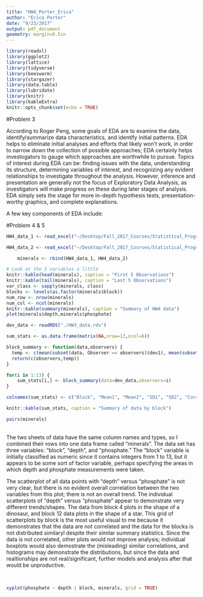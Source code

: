 ```yaml
---
title: "HW4_Porter_Erica"
author: "Erica Porter"
date: "9/23/2017"
output: pdf_document
geometry: margin=0.5in
---
```


```r
library(readxl)
library(ggplot2)
library(lattice)
library(tidyverse)
library(beeswarm)
library(stargazer)
library(data.table)
library(lubridate)
library(knitr)
library(kableExtra)
knitr::opts_chunk$set(echo = TRUE)
```

#Problem 3

According to Roger Peng, some goals of EDA are to examine the data, identify/summarize data characteristics, and identify initial patterns.  EDA helps to eliminate initial analyses and efforts that likely won't work, in order to narrow down the collection of possible approaches; EDA certainly helps investogators to gauge which approaches are worthwhile to pursue.  Topics of interest during EDA can be: finding issues with the data, understanding its structure, determining variables of interest, and recognizing any evident relationships to investigate throughout the analysis.  However, inference and presentation are generally not the focus of Exploratory Data Analysis, as investigators will make progress on these during later stages of analysis.  EDA simply sets the stage for more in-depth hypothesis tests, presentation-worthy graphics, and complete explanations.

A few key components of EDA include:
\begin{itemize}
\item Display comparisons; this makes hypotheses and graphics more valuable
\item Show causality and structure
\item Collect evidence and content
\end{itemize}

#Problem 4 & 5

```r

HW4_data_1 <- read_excel("~/Desktop/Fall_2017_Courses/Statistical_Programming/STAT_5014_homework/STAT_5014_homework/04_projecting_knowledge_plots/HW4_data.xlsx", sheet = "Day1")

HW4_data_2 <- read_excel("~/Desktop/Fall_2017_Courses/Statistical_Programming/STAT_5014_homework/STAT_5014_homework/04_projecting_knowledge_plots/HW4_data.xlsx", sheet = "Day2")

    minerals <- rbind(HW4_data_1, HW4_data_2)

# Look at the 3 variables a little
knitr::kable(head(minerals), caption = "First 5 Observations")
knitr::kable(tail(minerals), caption = "Last 5 Observations")
var_class <- sapply(minerals, class)
blocks <- levels(as.factor(minerals$block))
num_row <- nrow(minerals)
num_col <- ncol(minerals)
knitr::kable(summary(minerals), caption = "Summary of HW4 data")
plot(minerals$depth,minerals$phosphate)
```

```r
dev_data <- readRDS("./HW3_data.rds")

sum_stats <- as.data.frame(matrix(NA,nrow=13,ncol=6))

block_summary <- function(data,observers) {
  temp <- c(mean(subset(data, Observer == observers)$dev1), mean(subset(data, Observer == observers)$dev2), sd(subset(data, Observer == observers)$dev1), sd(subset(data, Observer == observers)$dev2), cor(subset(data, Observer == observers)$dev1, subset(data, Observer == observers)$dev2))
  return(c(observers,temp))
}

for(i in 1:13) {
    sum_stats[i,] <- block_summary(data=dev_data,observers=i)
}

colnames(sum_stats) <- c("Block", "Mean1", "Mean2", "SD1", "SD2", "Correlation")

knitr::kable(sum_stats, caption = "Summary of data by block")

```

```r
pairs(minerals)
```
\
The two sheets of data have the same column names and types, so I combined their rows into one data frame called "minerals".  The data set has three variables: "block", "depth", and "phosphate."  The "block" variable is initially classified as numeric since it contains integers from 1 to 13, but it appears to be some sort of factor variable, perhaps specifying the areas in which depth and phosphate measurements were taken.

The scatterplot of all data points with "depth" versus "phosphate" is not very clear, but there is no evident overall correlation between the two variables from this plot; there is not an overall trend.  The individual scatterplots of "depth" versus "phosphate" appear to demonstrate very different trends/shapes.  The data from block 4 plots in the shape of a dinosaur, and block 12 data plots in the shape of a star.  This grid of scatterplots by block is the most useful visual to me because it demonstrates that the data are not correlated and the data for the blocks is not distributed similaryl despite their similar summary statistics.  Since the data is not correlated, other plots would not improve analysis; individual boxplots would also demostrate the (misleading) similar correlations, and histograms may demonstrate the distributions, but since the data and realtionships are not real/significant, further models and analysis after that would be unproductive.

\
```r
xyplot(phosphate ~ depth | block, minerals, grid = TRUE)

```

